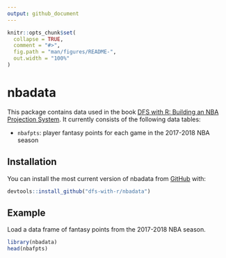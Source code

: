 ```yaml
---
output: github_document
---
```


<!-- README.md is generated from README.Rmd. Please edit that file -->

```r
knitr::opts_chunk$set(
  collapse = TRUE,
  comment = "#>",
  fig.path = "man/figures/README-",
  out.width = "100%"
)
```
# nbadata

This package contains data used in the book [DFS with R: Building an NBA Projection System](https://leanpub.com/dfswithr). It currently consists of the following data tables:

- `nbafpts`: player fantasy points for each game in the 2017-2018 NBA season

## Installation

You can install the most current version of nbadata from [GitHub](https://github.com/dfs-with-r/nbadata) with:

```r
devtools::install_github("dfs-with-r/nbadata")
```

## Example
Load a data frame of fantasy points from the 2017-2018 NBA season. 

```r
library(nbadata)
head(nbafpts)
```
